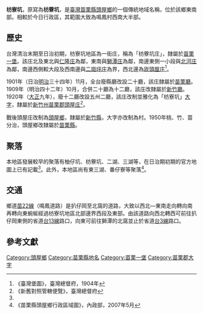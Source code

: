{{noteTA　
|1 = zh-cn:庄; zh-hk:庄; zh-tw:庄;
}}
'''枋寮坑'''，原寫為'''枋藔坑'''，是[[臺灣|臺灣]][[苗栗縣|苗栗縣]][[頭屋鄉|頭屋鄉]]的一個傳統地域名稱，位於該鄉東南部。相較於今日行政區，其範圍大致為鳴鳳村西南大半部。

==歷史==
台灣清治末期至日治初期，枋寮坑地區為一街庄，稱為「枋藔坑庄」，隸屬於[[苗栗一堡|苗栗一堡]]。該庄北及東北與[[仁隆庄|仁隆庄]]為鄰，東南與[[獅潭_(大字)|獅潭庄]]為鄰，南邊東側一小段與[[北河庄|北河庄]]為鄰，南邊西側較大段及西南邊與[[二崗坪庄|二崗坪庄]]為界，西北邊為[[崁頭屋庄|崁頭屋庄]]<ref name="臺灣堡圖">《臺灣堡圖》，臺灣總督府，1904年</ref>。

1901年（日治[[明治|明治]]三十四年）11月，全台廢縣廳改設二十廳，該庄隸屬於[[苗栗廳|苗栗廳]]。1909年（明治四十二年）10月，合併二十廳為十二廳，該庄改隸屬於[[新竹廳|新竹廳]]。1920年（[[大正|大正]]九年），廢十二廳改設五州二廳，該庄改制並雅化為「枋寮坑」[[大字|大字]]，隸屬於[[新竹州|新竹州]][[苗栗郡|苗栗郡]][[頭屋庄|頭屋庄]]<ref>《新舊對照管轄便覽》，臺灣總督府</ref>。

戰後頭屋庄改制為[[頭屋鄉|頭屋鄉]]，隸屬於[[新竹縣|新竹縣]]，大字亦改制為村。1950年桃、竹、苗分治，頭屋鄉改隸屬於[[苗栗縣|苗栗縣]]。

==聚落==
本地區發展較早的聚落有柚仔坑、枋藔坑、二湖、三湖等，在日治期初期的官方地圖上已有記載<ref name="臺灣堡圖"/>。此外，本地區尚有東三湖、番仔寮等聚落<ref>《苗栗縣頭屋鄉行政區域圖》，內政部，2007年5月</ref>。

==交通==
鄉道[[苗22線|苗22線]]（鳴鳳道路）是扒仔岡至北窩的道路，大致以西北—東南走向轉向南再轉向東蜿蜒經過枋寮坑地區北部邊界西段及東部。由該道路向西北轉西可前往扒仔岡東側的省道[[台13線|台13線]]路口，向東可前往獅潭的北窩並止於省道[[台3線|台3線]]路口。

==參考文獻==
{{reflist}}

{{苗栗郡}}

[[Category:頭屋鄉|Category:頭屋鄉]]
[[Category:苗栗縣地名|Category:苗栗縣地名]]
[[Category:苗栗一堡|Category:苗栗一堡]]
[[Category:苗栗郡大字|Category:苗栗郡大字]]
